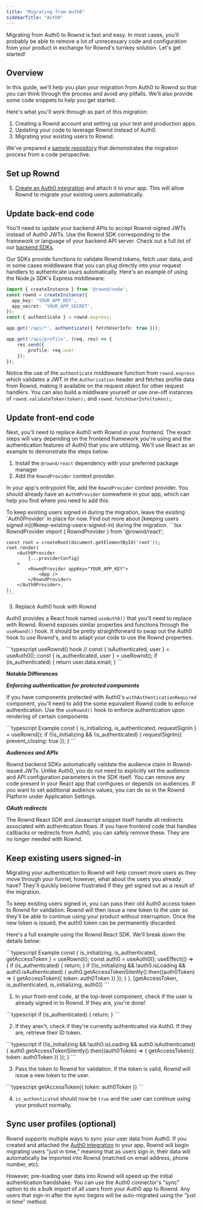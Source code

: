 ```yaml
---
title: "Migrating from Auth0"
sidebarTitle: "Auth0"
---
```

Migrating from Auth0 to Rownd is fast and easy. In most cases, you'll probably be able to remove a lot of unnecessary code and configuration from your product in exchange for Rownd's turnkey solution. Let's get started!

## Overview
In this guide, we'll help you plan your migration from Auth0 to Rownd so that you can think through the process and avoid any pitfalls. We'll also provide some code snippets to help you get started.

Here's what you'll work through as part of this migration:
1. Creating a Rownd account and setting up your test and production apps.
2. Updating your code to leverage Rownd instead of Auth0.
3. Migrating your existing users to Rownd.

<Note>We've prepared a [sample repository](https://github.com/rownd/migration-auth0#auth0-migration-to-rownd) that demonstrates the migration process from a code perspective.</Note>

## Set up Rownd
<Snippet file="migration/setup-rownd-steps.mdx" provider="auth0" />

5. [Create an Auth0 integration](/configuration/integrations/auth0) and attach it to your app. This will allow Rownd to migrate your existing users automatically.

## Update back-end code
You'll need to update your backend APIs to accept Rownd-signed JWTs instead of Auth0 JWTs. Use the Rownd SDK corresponding to the framework or language of your backend API server. Check out a full list of our [backend SDKs](https://docs.rownd.io/sdk-reference/backend/overview).

Our SDKs provide functions to validate Rownd tokens, fetch user data, and in some cases middleware that you can plug directly into your request handlers to authenticate usurs automatically. Here's an example of using the Node.js SDK's Express middleware:

```typescript
import { createInstance } from '@rownd/node';
const rownd = createInstance({
  app_key: 'YOUR_APP_KEY',
  app_secret: 'YOUR_APP_SECRET',
});
const { authenticate } = rownd.express;

app.get('/api/*', authenticate({ fetchUserInfo: true }));

app.get('/api/profile', (req, res) => {
    res.send({
        profile: req.user
    });
});
```

Notice the use of the `authenticate` middleware function from `rownd.express` which validates a JWT in the `Authorization` header and fetches profile data from Rownd, making it available on the request object for other request handlers. You can also build a middlware yourself or use one-off instances of `rownd.validateToken(token);` and `rownd.fetchUserInfo(token);`. 

## Update front-end code
Next, you'll need to replace Auth0 with Rownd in your frontend. The exact steps will vary depending on the frontend framework you're using and the authentication features of Auth0 that you are utilizing. We'll use React as an example to demonstrate the steps below.

1. Install the `@rownd/react` dependency with your preferred package manager
2. Add the `RowndProvider` context provider.

In your app's entrypoint file, add the `RowndProvider` context provider. You should already have an `Auth0Provider` somewhere in your app, which can help you find where you need to add this.

<Note>
To keep existing users signed in during the migration, leave the existing `Auth0Provider` in place for now. Find out more about [keeping users signed in](#keep-existing-users-signed-in) during the migration.
</Note>

<CodeGroup>
    ```tsx RowndProvider
    import { RowndProvider } from '@rownd/react';

    const root = createRoot(document.getElementById('root'));
    root.render(
        <Auth0Provider
            {...providerConfig}
        >
            <RowndProvider appKey="YOUR_APP_KEY">
                <App />
            </RowndProvider>
        </Auth0Provider>,
    );
    ```
</CodeGroup>

3. Replace Auth0 hook with Rownd

Auth0 provides a React hook named `useAuth0()` that you'll need to replace with Rownd. Rownd exposes similar properties and functions through the `useRownd()` hook. It should be pretty straightforward to swap out the Auth0 hook to use Rownd's, and to adapt your code to use the Rownd properties.

<CodeGroup>
    ```typescript useRownd() hook
    // const { isAuthenticated, user } = useAuth0();
    const { is_authenticated, user } = useRownd();
    if (is_authenticated) {
        return user.data.email;
    }
    ```
</CodeGroup>

**Notable Differences**

**_Enforcing authentication for protected components_**

If you have components protected with Auth0's `withAuthenticationRequired` component, you'll need to add the some equivalent Rownd code to enforce authentication. Use the `useRownd()` hook to enforce authentication upon rendering of certain components

<CodeGroup>
```typescript Example
const { is_initializing, is_authenticated, requestSignIn } = useRownd();
if (!is_initializing && !is_authenticated) {
    requestSignIn({ prevent_closing: true });
}
```
</CodeGroup>

**_Audiences and APIs_**

Rownd backend SDKs automatically validate the audience claim in Rownd-issued JWTs. Unlike Auth0, you do not need to explicitly set the audience and API configuration parameters in the SDK itself. You can remove any code present in your React app that configures or depends on audiences. If you want to set additional audience values, you can do so in the Rownd Platform under Application Settings.

**_OAuth redirects_**

The Rownd React SDK and Javascript snippet itself handle all redirects associated with authentication flows. If you have frontend code that handles callbacks or redirects from Auth0, you can safely remove these. They are no longer needed with Rownd.

## Keep existing users signed-in
Migrating your authentication to Rownd will help convert more users as they move through your funnel; however, what about the users you already have? They'll quickly become frustrated if they get signed out as a result of the migration.

To keep existing users signed in, you can pass their old Auth0 access token to Rownd for validation. Rownd will then issue a new token to the user so they'll be able to continue using your product without interruption. Once the new token is issued, the auth0 token can be permanently discarded.

Here's a full example using the Rownd React SDK. We'll break down the details below:

<CodeGroup>
    ```typescript Example
    const { is_initializing, is_authenticated, getAccessToken } = useRownd();
    const auth0 = useAuth0();
    useEffect(() => {
        if (is_authenticated) {
            return;
        }
        if (!is_initializing && !auth0.isLoading && auth0.isAuthenticated) {
            auth0.getAccessTokenSilently().then((auth0Token) => {
                getAccessToken({ token: auth0Token })
            });
        }
    }, [getAccessToken, is_authenticated, is_initializing, auth0])
    ```
</CodeGroup>

1. In your front-end code, at the top-level component, check if the user is already signed in to Rownd. If they are, you're done!
<Accordion title="Check if authenticated with Rownd" defaultOpen="true">
    <CodeGroup>
        ```typescript
        if (is_authenticated) {
            return;
        }
        ```
    </CodeGroup>
</Accordion>

2. If they aren't, check if they're currently authenticated via Auth0. If they are, retrieve their ID token.

<Accordion title="Get Auth0 access token" defaultOpen="true">
    <CodeGroup>
        ```typescript
        if (!is_initializing && !auth0.isLoading && auth0.isAuthenticated) {
            auth0.getAccessTokenSilently().then((auth0Token) => {
                getAccessToken({ token: auth0Token })
            });
        }
        ```
    </CodeGroup>
</Accordion>

3. Pass the token to Rownd for validation. If the token is valid, Rownd will issue a new token to the user.

<Accordion title="Exchange for Rownd access token" defaultOpen="true">
    <CodeGroup>
        ```typescript
        getAccessToken({ token: auth0Token })
        ```
    </CodeGroup>
</Accordion>

4. `is_authenticated` should now be `true` and the user can continue using your product normally.

## Sync user profiles (optional)
Rownd supports multiple ways to sync your user data from Auth0. If you created and attached the [Auth0 integration](/configuration/integrations/auth0) to your app, Rownd will begin migrating users "just in time," meaning that as users sign in, their data will automatically be imported into Rownd (matched on email address, phone number, etc).

However, pre-loading user data into Rownd will speed up the initial authentication handshake. You can use the Auth0 connector's "sync" option to do a bulk import of all users from your Auth0 app to Rownd. Any users that sign-in after the sync begins will be auto-migrated using the "just in time" method.

<Snippet file="migration/testing.mdx" />

<Snippet file="migration/completion.mdx" />
